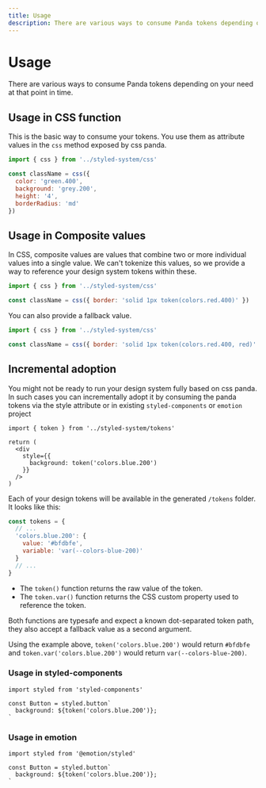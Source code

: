 ```yaml
---
title: Usage
description: There are various ways to consume Panda tokens depending on your need at that point in time.
---
```


# Usage

There are various ways to consume Panda tokens depending on your need at that point in time.

## Usage in CSS function

This is the basic way to consume your tokens. You use them as attribute values in the `css` method exposed by css panda.

```js
import { css } from '../styled-system/css'

const className = css({
  color: 'green.400',
  background: 'grey.200',
  height: '4',
  borderRadius: 'md'
})
```

## Usage in Composite values

In CSS, composite values are values that combine two or more individual values into a single value. We can't tokenize
this values, so we provide a way to reference your design system tokens within these.

```js
import { css } from '../styled-system/css'

const className = css({ border: 'solid 1px token(colors.red.400)' })
```

You can also provide a fallback value.

```js
import { css } from '../styled-system/css'

const className = css({ border: 'solid 1px token(colors.red.400, red)' })
```

## Incremental adoption

You might not be ready to run your design system fully based on css panda. In such cases you can incrementally adopt it
by consuming the panda tokens via the style attribute or in existing `styled-components` or `emotion` project

```tsx
import { token } from '../styled-system/tokens'

return (
  <div
    style={{
      background: token('colors.blue.200')
    }}
  />
)
```

Each of your design tokens will be available in the generated `/tokens` folder. It looks like this:

```js
const tokens = {
  // ...
  'colors.blue.200': {
    value: '#bfdbfe',
    variable: 'var(--colors-blue-200)'
  }
  // ...
}
```

- The `token()` function returns the raw value of the token.
- The `token.var()` function returns the CSS custom property used to reference the token.

Both functions are typesafe and expect a known dot-separated token path, they also accept a fallback value as a second
argument.

Using the example above, `token('colors.blue.200')` would return `#bfdbfe` and `token.var('colors.blue.200')` would
return `var(--colors-blue-200)`.

### Usage in styled-components

```tsx
import styled from 'styled-components'

const Button = styled.button`
  background: ${token('colors.blue.200')};
`
```

### Usage in emotion

```tsx
import styled from '@emotion/styled'

const Button = styled.button`
  background: ${token('colors.blue.200')};
`
```
